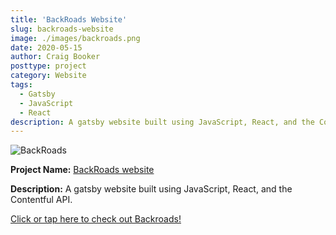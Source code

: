 ```yaml
---
title: 'BackRoads Website'
slug: backroads-website
image: ./images/backroads.png
date: 2020-05-15
author: Craig Booker
posttype: project
category: Website
tags:
  - Gatsby
  - JavaScript
  - React
description: A gatsby website built using JavaScript, React, and the Contentful API.
---
```


![BackRoads](./images/projects/backroads.png)

**Project Name:** [BackRoads website](https://elastic-sinoussi-88a420.netlify.app/)

**Description:**
A gatsby website built using JavaScript, React, and the Contentful API.

[Click or tap here to check out Backroads!](https://elastic-sinoussi-88a420.netlify.app/)

